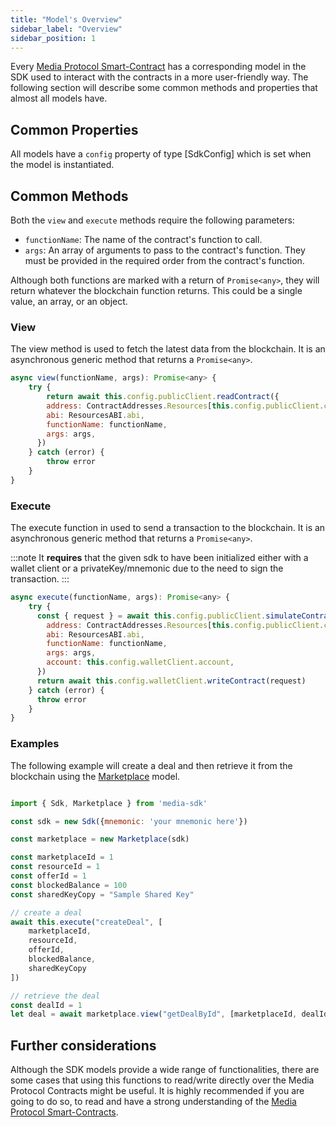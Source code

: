 ```yaml
---
title: "Model's Overview"
sidebar_label: "Overview"
sidebar_position: 1
---
```


Every [Media Protocol Smart-Contract](docs/smart-contracts/overview.mdx) has a corresponding model in the SDK used to interact with the contracts in a more user-friendly way.
The following section will describe some common methods and properties that almost all models have.

## Common Properties

All models have a `config` property of type [SdkConfig] which is set when the model is instantiated.

## Common Methods

Both the `view` and `execute` methods require the following parameters:

- `functionName`: The name of the contract's function to call.
- `args`: An array of arguments to pass to the contract's function. They must be provided in the required order from the contract's function.

Although both functions are marked with a return of `Promise<any>`, they will return whatever the blockchain function returns. This could be a single value, an array, or an object.

### View

The view method is used to fetch the latest data from the blockchain. It is an asynchronous generic method that returns a `Promise<any>`.

```javascript
async view(functionName, args): Promise<any> {
    try {
        return await this.config.publicClient.readContract({
        address: ContractAddresses.Resources[this.config.publicClient.chain!.id],
        abi: ResourcesABI.abi,
        functionName: functionName,
        args: args,
      })
    } catch (error) {
        throw error
    }
}
```

### Execute

The execute function in used to send a transaction to the blockchain. It is an asynchronous generic method that returns a `Promise<any>`.

:::note
It **requires** that the given sdk to have been initialized either with a wallet client or a privateKey/mnemonic due to the need to sign the transaction.
:::
```javascript
async execute(functionName, args): Promise<any> {
    try {
      const { request } = await this.config.publicClient.simulateContract({
        address: ContractAddresses.Resources[this.config.publicClient.chain!.id],
        abi: ResourcesABI.abi,
        functionName: functionName,
        args: args,
        account: this.config.walletClient.account,
      })
      return await this.config.walletClient.writeContract(request)
    } catch (error) {
      throw error
    }
}
```

### Examples
The following example will create a deal and then retrieve it from the blockchain using the [Marketplace](/docs/sdk/reference/models/Marketplace.mdx) model.

```javascript

import { Sdk, Marketplace } from 'media-sdk'

const sdk = new Sdk({mnemonic: 'your mnemonic here'})

const marketplace = new Marketplace(sdk)

const marketplaceId = 1
const resourceId = 1
const offerId = 1
const blockedBalance = 100
const sharedKeyCopy = "Sample Shared Key"

// create a deal
await this.execute("createDeal", [
    marketplaceId,
    resourceId,
    offerId,
    blockedBalance,
    sharedKeyCopy
])

// retrieve the deal
const dealId = 1
let deal = await marketplace.view("getDealById", [marketplaceId, dealId])
```

## Further considerations

Although the SDK models provide a wide range of functionalities, there are some cases that using this functions to read/write directly over the Media Protocol Contracts might be useful.
It is highly recommended if you are going to do so, to read and have a strong understanding of the [Media Protocol Smart-Contracts](docs/smart-contracts/overview.mdx).
